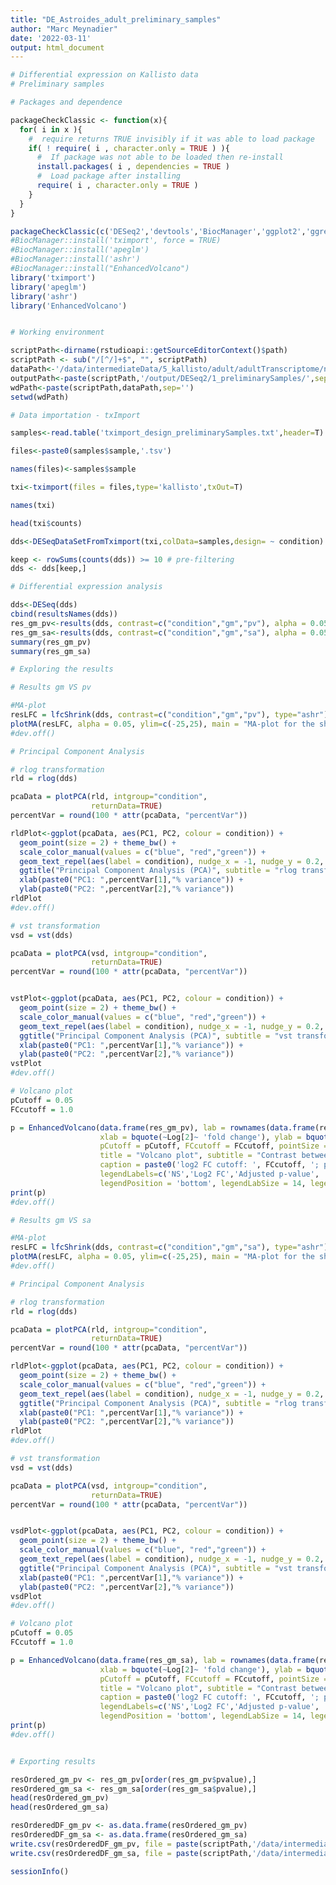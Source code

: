 ---
title: "DE_Astroides_adult_preliminary_samples"
author: "Marc Meynadier"
date: '2022-03-11'
output: html_document
---

```{r}
# Differential expression on Kallisto data 
# Preliminary samples 

# Packages and dependence

packageCheckClassic <- function(x){
  for( i in x ){
    #  require returns TRUE invisibly if it was able to load package
    if( ! require( i , character.only = TRUE ) ){
      #  If package was not able to be loaded then re-install
      install.packages( i , dependencies = TRUE )
      #  Load package after installing
      require( i , character.only = TRUE )
    }
  }
}

packageCheckClassic(c('DESeq2','devtools','BiocManager','ggplot2','ggrepel'))
#BiocManager::install('tximport', force = TRUE)
#BiocManager::install('apeglm')
#BiocManager::install('ashr')
#BiocManager::install("EnhancedVolcano")
library('tximport')
library('apeglm')
library('ashr')
library('EnhancedVolcano')


# Working environment 

scriptPath<-dirname(rstudioapi::getSourceEditorContext()$path)
scriptPath <- sub("/[^/]+$", "", scriptPath)
dataPath<-'/data/intermediateData/5_kallisto/adult/adultTranscriptome/nov2016'
outputPath<-paste(scriptPath,'/output/DESeq2/1_preliminarySamples/',sep='')
wdPath<-paste(scriptPath,dataPath,sep='')
setwd(wdPath)

# Data importation - txImport

samples<-read.table('tximport_design_preliminarySamples.txt',header=T)

files<-paste0(samples$sample,'.tsv')

names(files)<-samples$sample

txi<-tximport(files = files,type='kallisto',txOut=T)

names(txi)

head(txi$counts)

dds<-DESeqDataSetFromTximport(txi,colData=samples,design= ~ condition)

keep <- rowSums(counts(dds)) >= 10 # pre-filtering
dds <- dds[keep,]

# Differential expression analysis

dds<-DESeq(dds)
cbind(resultsNames(dds))
res_gm_pv<-results(dds, contrast=c("condition","gm","pv"), alpha = 0.05)
res_gm_sa<-results(dds, contrast=c("condition","gm","sa"), alpha = 0.05)
summary(res_gm_pv)
summary(res_gm_sa)

# Exploring the results

# Results gm VS pv

#MA-plot
resLFC = lfcShrink(dds, contrast=c("condition","gm","pv"), type="ashr")
plotMA(resLFC, alpha = 0.05, ylim=c(-25,25), main = "MA-plot for the shrunken log2 fold changes")
#dev.off()

# Principal Component Analysis

# rlog transformation
rld = rlog(dds)

pcaData = plotPCA(rld, intgroup="condition", 
                  returnData=TRUE)
percentVar = round(100 * attr(pcaData, "percentVar"))

rldPlot<-ggplot(pcaData, aes(PC1, PC2, colour = condition)) + 
  geom_point(size = 2) + theme_bw() + 
  scale_color_manual(values = c("blue", "red","green")) +
  geom_text_repel(aes(label = condition), nudge_x = -1, nudge_y = 0.2, size = 3) +
  ggtitle("Principal Component Analysis (PCA)", subtitle = "rlog transformation") +
  xlab(paste0("PC1: ",percentVar[1],"% variance")) +
  ylab(paste0("PC2: ",percentVar[2],"% variance"))
rldPlot
#dev.off()

# vst transformation
vsd = vst(dds)

pcaData = plotPCA(vsd, intgroup="condition", 
                  returnData=TRUE)
percentVar = round(100 * attr(pcaData, "percentVar"))


vstPlot<-ggplot(pcaData, aes(PC1, PC2, colour = condition)) + 
  geom_point(size = 2) + theme_bw() + 
  scale_color_manual(values = c("blue", "red","green")) +
  geom_text_repel(aes(label = condition), nudge_x = -1, nudge_y = 0.2, size = 3) +
  ggtitle("Principal Component Analysis (PCA)", subtitle = "vst transformation") +
  xlab(paste0("PC1: ",percentVar[1],"% variance")) +
  ylab(paste0("PC2: ",percentVar[2],"% variance"))
vstPlot
#dev.off()

# Volcano plot
pCutoff = 0.05
FCcutoff = 1.0

p = EnhancedVolcano(data.frame(res_gm_pv), lab = rownames(data.frame(res_gm_pv)), x = 'log2FoldChange', y = 'padj',
                    xlab = bquote(~Log[2]~ 'fold change'), ylab = bquote(~-Log[10]~adjusted~italic(P)),
                    pCutoff = pCutoff, FCcutoff = FCcutoff, pointSize = 1.0, labSize = 2.0,
                    title = "Volcano plot", subtitle = "Contrast between gm and pv",
                    caption = paste0('log2 FC cutoff: ', FCcutoff, '; p-value cutoff: ', pCutoff, '\nTotal = ', nrow(res_gm_pv), ' variables'),
                    legendLabels=c('NS','Log2 FC','Adjusted p-value', 'Adjusted p-value & Log2 FC'),
                    legendPosition = 'bottom', legendLabSize = 14, legendIconSize = 5.0)
print(p)
#dev.off()

# Results gm VS sa

#MA-plot
resLFC = lfcShrink(dds, contrast=c("condition","gm","sa"), type="ashr")
plotMA(resLFC, alpha = 0.05, ylim=c(-25,25), main = "MA-plot for the shrunken log2 fold changes")
#dev.off()

# Principal Component Analysis

# rlog transformation
rld = rlog(dds)

pcaData = plotPCA(rld, intgroup="condition", 
                  returnData=TRUE)
percentVar = round(100 * attr(pcaData, "percentVar"))

rldPlot<-ggplot(pcaData, aes(PC1, PC2, colour = condition)) + 
  geom_point(size = 2) + theme_bw() + 
  scale_color_manual(values = c("blue", "red","green")) +
  geom_text_repel(aes(label = condition), nudge_x = -1, nudge_y = 0.2, size = 3) +
  ggtitle("Principal Component Analysis (PCA)", subtitle = "rlog transformation") +
  xlab(paste0("PC1: ",percentVar[1],"% variance")) +
  ylab(paste0("PC2: ",percentVar[2],"% variance"))
rldPlot
#dev.off()

# vst transformation
vsd = vst(dds)

pcaData = plotPCA(vsd, intgroup="condition", 
                  returnData=TRUE)
percentVar = round(100 * attr(pcaData, "percentVar"))


vsdPlot<-ggplot(pcaData, aes(PC1, PC2, colour = condition)) + 
  geom_point(size = 2) + theme_bw() + 
  scale_color_manual(values = c("blue", "red","green")) +
  geom_text_repel(aes(label = condition), nudge_x = -1, nudge_y = 0.2, size = 3) +
  ggtitle("Principal Component Analysis (PCA)", subtitle = "vst transformation") +
  xlab(paste0("PC1: ",percentVar[1],"% variance")) +
  ylab(paste0("PC2: ",percentVar[2],"% variance"))
vsdPlot
#dev.off()

# Volcano plot
pCutoff = 0.05
FCcutoff = 1.0

p = EnhancedVolcano(data.frame(res_gm_sa), lab = rownames(data.frame(res_gm_sa)), x = 'log2FoldChange', y = 'padj',
                    xlab = bquote(~Log[2]~ 'fold change'), ylab = bquote(~-Log[10]~adjusted~italic(P)),
                    pCutoff = pCutoff, FCcutoff = FCcutoff, pointSize = 1.0, labSize = 2.0,
                    title = "Volcano plot", subtitle = "Contrast between gm and sa",
                    caption = paste0('log2 FC cutoff: ', FCcutoff, '; p-value cutoff: ', pCutoff, '\nTotal = ', nrow(res_gm_sa), ' variables'),
                    legendLabels=c('NS','Log2 FC','Adjusted p-value', 'Adjusted p-value & Log2 FC'),
                    legendPosition = 'bottom', legendLabSize = 14, legendIconSize = 5.0)
print(p)
#dev.off()


# Exporting results

resOrdered_gm_pv <- res_gm_pv[order(res_gm_pv$pvalue),]
resOrdered_gm_sa <- res_gm_sa[order(res_gm_sa$pvalue),]
head(resOrdered_gm_pv)
head(resOrdered_gm_sa)

resOrderedDF_gm_pv <- as.data.frame(resOrdered_gm_pv)
resOrderedDF_gm_sa <- as.data.frame(resOrdered_gm_sa)
write.csv(resOrderedDF_gm_pv, file = paste(scriptPath,'/data/intermediateData/6_deseq2/adult/1_preliminarySamples/DESeq2_results_adult_adultTranscriptome_nov2016_gm_VS_pv.csv',sep=''))
write.csv(resOrderedDF_gm_sa, file = paste(scriptPath,'/data/intermediateData/6_deseq2/adult/1_preliminarySamples/DESeq2_results_adult_adultTranscriptome_nov2016_gm_VS_sa.csv',sep=''))

sessionInfo()

```


